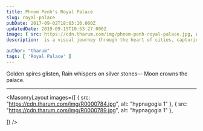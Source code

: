 ```yaml
---
title: Phnom Penh's Royal Palace
slug: royal-palace
pubDate: 2017-09-02T18:03:10.000Z
updatedDate: 2019-09-15T10:53:27.000Z
image: { src: https://cdn.tharum.com/img/phnom-penh-royal-palace.jpg, alt: Old City 5, positionx: 75%, positiony: 0% }
description:  is a visual journey through the heart of cities, capturing the everyday rhythm, resilience, and raw beauty found on its bustling streets.

author: "tharum"
tags: [ 'Royal Palace' ]
---
```


Golden spires glisten,
Rain whispers on silver stones—
Moon crowns the palace.

---

<MasonryLayout images={[
    { src: "https://cdn.tharum.com/img/R0000784.jpg", alt: "hypnagogia 1" },
    { src: "https://cdn.tharum.com/img/R0000789.jpg", alt: "hypnagogia 1" },

]} />


